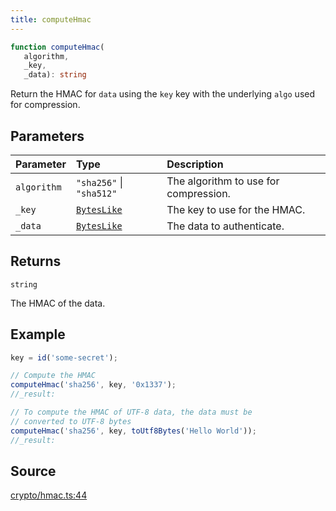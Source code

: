 ```yaml
---
title: computeHmac
---
```


```ts
function computeHmac(
   algorithm, 
   _key, 
   _data): string
```

Return the HMAC for `data` using the `key` key with the underlying `algo` used for compression.

## Parameters

| Parameter | Type | Description |
| :------ | :------ | :------ |
| `algorithm` | `"sha256"` \| `"sha512"` | The algorithm to use for compression. |
| `_key` | [`BytesLike`](/content/type-aliases/BytesLike) | The key to use for the HMAC. |
| `_data` | [`BytesLike`](/content/type-aliases/BytesLike) | The data to authenticate. |

## Returns

`string`

The HMAC of the data.

## Example

```js
key = id('some-secret');

// Compute the HMAC
computeHmac('sha256', key, '0x1337');
//_result:

// To compute the HMAC of UTF-8 data, the data must be
// converted to UTF-8 bytes
computeHmac('sha256', key, toUtf8Bytes('Hello World'));
//_result:
```

## Source

[crypto/hmac.ts:44](https://github.com/dominant-strategies/quais.js/blob/40f3917383e9421179ebdbc4076b907a7d088144/src/crypto/hmac.ts#L44)
